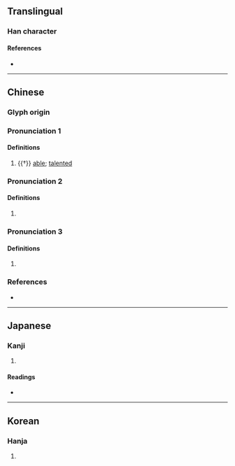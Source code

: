 {{character info}}
==Translingual==

===Han character===
{{Han char|rn=9|rad=人|as=09|sn=11|four=26230|canj=OWP|ids=⿰亻思}}

====References====
* {{Han ref|kx=0111.320|dkj=00895|dj=0238.050|hdz=10191.040|uh=5072|ud=20594|bh=D454|bd=54356}}

----

==Chinese==
{{zh-forms}}

===Glyph origin===
{{Han etym}}

===Pronunciation 1===
{{zh-pron
|m=cāi
|c=caai1,soi1
|mc=2
|oc=1
|cat=
}}

====Definitions====
{{zh-hanzi}}

# {{†}} [[able]]; [[talented]]

===Pronunciation 2===
{{zh-pron
|m=sī
|c=si1
|mc=1
|oc=2
|cat=
}}

====Definitions====
{{zh-hanzi}}

# {{zh-only|偲偲}}

===Pronunciation 3===
{{zh-pron
|m=sǐ
|cat=
}}

====Definitions====
{{zh-hanzi}}

# {{zh-hg}} {{n-g|Alternative form of {{zh-l|*𤟧}}, defined as {{zh-l|*不安}} in ''{{w|Jiyun}}''.}}

===References===
* {{R:yue:Hanzi}}

----

==Japanese==

===Kanji===
{{ja-kanji|grade=|rs=人09}}

# {{rfdef|ja|sort=人09}}

====Readings====
* {{ja-readings
|goon=さい, し
|kanon=さい, し
|kun=しの-ぶ
}}

----

==Korean==

===Hanja===
{{ko-hanja|hangeul=시|rv=si|mr=si}}

# {{rfdef|ko|sort=人09}}